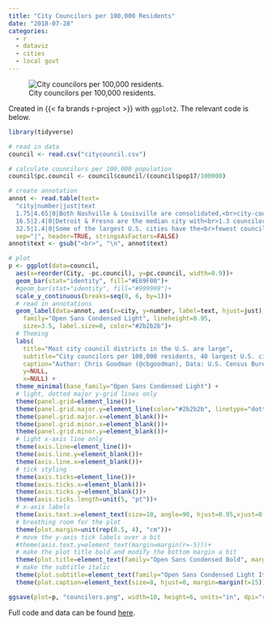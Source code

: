 ```yaml
---
title: "City Councilors per 100,000 Residents"
date: "2018-07-28"
categories: 
  - r
  - dataviz
  - cities
  - local govt
---
```


::: {.column-page}
![City councilors per 100,000 residents.](../../files/img/councilors.png){fig-align="center"}
:::

Created in {{< fa brands r-project >}} with `ggplot2`. The relevant code is below.

```R
library(tidyverse)

# read in data
council <- read.csv("citycouncil.csv")

# calculate councilors per 100,000 population
council$pc.council <- council$council/(council$pop17/100000)

# create annotation
annot <- read.table(text=
  "city|number|just|text
  1.75|4.65|0|Both Nashville & Louisville are consolidated,<br>city-county governments.
  16.5|2.4|0|Detroit & Fresno are the median city with<br>1.3 councilors per 100,000 residents.
  32.5|1.4|0|Some of the largest U.S. cities have the<br>fewest councilors per 100,000 residents.",
  sep="|", header=TRUE, stringsAsFactors=FALSE)
annot$text <- gsub("<br>", "\n", annot$text)

# plot
p <- ggplot(data=council,
  aes(x=reorder(City, -pc.council), y=pc.council, width=0.9))+
  geom_bar(stat="identity", fill="#E69F00")+
  #geom_bar(stat="identity", fill="#999999")+
  scale_y_continuous(breaks=seq(0, 6, by=1))+
  # read in annotations
  geom_label(data=annot, aes(x=city, y=number, label=text, hjust=just),
    family="Open Sans Condensed Light", lineheight=0.95,
    size=3.5, label.size=0, color="#2b2b2b")+
  # Theming
  labs(
    title="Most city council districts in the U.S. are large",
    subtitle="City councilors per 100,000 residents, 40 largest U.S. cities, 2017",
    caption="Author: Chris Goodman (@cbgoodman), Data: U.S. Census Bureau & Author's calculations.",
    y=NULL,
    x=NULL) +
  theme_minimal(base_family="Open Sans Condensed Light") +
  # light, dotted major y-grid lines only
  theme(panel.grid=element_line())+
  theme(panel.grid.major.y=element_line(color="#2b2b2b", linetype="dotted", size=0.15))+
  theme(panel.grid.major.x=element_blank())+
  theme(panel.grid.minor.x=element_blank())+
  theme(panel.grid.minor.y=element_blank())+
  # light x-axis line only
  theme(axis.line=element_line())+
  theme(axis.line.y=element_blank())+
  theme(axis.line.x=element_blank())+
  # tick styling
  theme(axis.ticks=element_line())+
  theme(axis.ticks.x=element_blank())+
  theme(axis.ticks.y=element_blank())+
  theme(axis.ticks.length=unit(5, "pt"))+
  # x-axis labels
  theme(axis.text.x=element_text(size=10, angle=90, hjust=0.95,vjust=0.2))+
  # breathing room for the plot
  theme(plot.margin=unit(rep(0.5, 4), "cm"))+
  # move the y-axis tick labels over a bit
  #theme(axis.text.y=element_text(margin=margin(r=-5)))+
  # make the plot title bold and modify the bottom margin a bit
  theme(plot.title=element_text(family="Open Sans Condensed Bold", margin=margin(b=15)))+
  # make the subtitle italic
  theme(plot.subtitle=element_text(family="Open Sans Condensed Light Italic"))+
  theme(plot.caption=element_text(size=8, hjust=0, margin=margin(t=15)))

ggsave(plot=p, "councilors.png", width=10, height=6, units="in", dpi="retina")
```


Full code and data can be found [here](https://github.com/cbgoodman/citycouncil).
